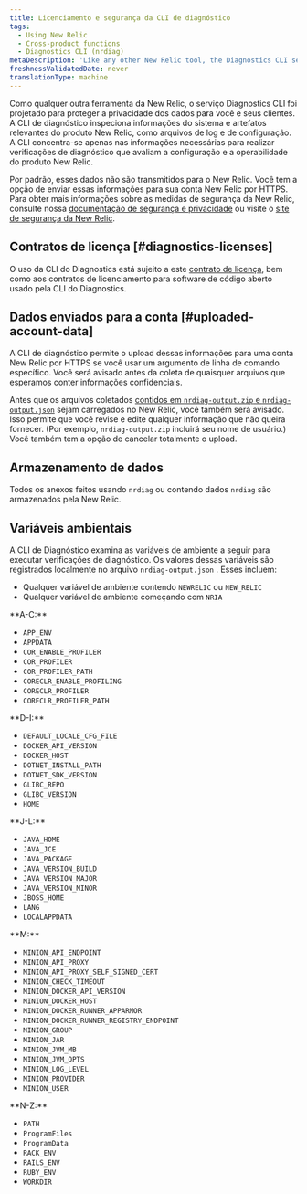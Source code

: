 ```yaml
---
title: Licenciamento e segurança da CLI de diagnóstico
tags:
  - Using New Relic
  - Cross-product functions
  - Diagnostics CLI (nrdiag)
metaDescription: 'Like any other New Relic tool, the Diagnostics CLI service (nrdiag) is designed to protect data privacy for you and your customers.'
freshnessValidatedDate: never
translationType: machine
---
```


Como qualquer outra ferramenta da New Relic, o serviço Diagnostics CLI foi projetado para proteger a privacidade dos dados para você e seus clientes. A CLI de diagnóstico inspeciona informações do sistema e artefatos relevantes do produto New Relic, como arquivos de log e de configuração. A CLI concentra-se apenas nas informações necessárias para realizar verificações de diagnóstico que avaliam a configuração e a operabilidade do produto New Relic.

Por padrão, esses dados não são transmitidos para o New Relic. Você tem a opção de enviar essas informações para sua conta New Relic por HTTPS. Para obter mais informações sobre as medidas de segurança da New Relic, consulte nossa [documentação de segurança e privacidade](/docs/security/security-privacy/data-privacy/data-privacy-new-relic) ou visite o [site de segurança da New Relic](https://newrelic.com/security).

## Contratos de licença [#diagnostics-licenses]

O uso da CLI do Diagnostics está sujeito a este [contrato de licença](/docs/licenses/license-information/other-licenses/new-relic-diagnostics-licenses), bem como aos contratos de licenciamento para software de código aberto usado pela CLI do Diagnostics.

## Dados enviados para a conta [#uploaded-account-data]

A CLI de diagnóstico permite o upload dessas informações para uma conta New Relic por HTTPS se você usar um argumento de linha de comando específico. Você será avisado antes da coleta de quaisquer arquivos que esperamos conter informações confidenciais.

Antes que os arquivos coletados [contidos em `nrdiag-output.zip` e `nrdiag-output.json`](/docs/using-new-relic/cross-product-functions/diagnostics-cli-nrdiag/interpret-nrdiag-output) sejam carregados no New Relic, você também será avisado. Isso permite que você revise e edite qualquer informação que não queira fornecer. (Por exemplo, `nrdiag-output.zip` incluirá seu nome de usuário.) Você também tem a opção de cancelar totalmente o upload.

## Armazenamento de dados

Todos os anexos feitos usando `nrdiag` ou contendo dados `nrdiag` são armazenados pela New Relic.

## Variáveis ambientais

A CLI de Diagnóstico examina as variáveis de ambiente a seguir para executar verificações de diagnóstico. Os valores dessas variáveis são registrados localmente no arquivo `nrdiag-output.json` . Esses incluem:

* Qualquer variável de ambiente contendo `NEWRELIC` ou `NEW_RELIC`
* Qualquer variável de ambiente começando com `NRIA`

<DNT>
  **A-C:**
</DNT>

* `APP_ENV`
* `APPDATA`
* `COR_ENABLE_PROFILER`
* `COR_PROFILER`
* `COR_PROFILER_PATH`
* `CORECLR_ENABLE_PROFILING`
* `CORECLR_PROFILER`
* `CORECLR_PROFILER_PATH`

<DNT>
  **D-I:**
</DNT>

* `DEFAULT_LOCALE_CFG_FILE`
* `DOCKER_API_VERSION`
* `DOCKER_HOST`
* `DOTNET_INSTALL_PATH`
* `DOTNET_SDK_VERSION`
* `GLIBC_REPO`
* `GLIBC_VERSION`
* `HOME`

<DNT>
  **J-L:**
</DNT>

* `JAVA_HOME`
* `JAVA_JCE`
* `JAVA_PACKAGE`
* `JAVA_VERSION_BUILD`
* `JAVA_VERSION_MAJOR`
* `JAVA_VERSION_MINOR`
* `JBOSS_HOME`
* `LANG`
* `LOCALAPPDATA`

<DNT>
  **M:**
</DNT>

* `MINION_API_ENDPOINT`
* `MINION_API_PROXY`
* `MINION_API_PROXY_SELF_SIGNED_CERT`
* `MINION_CHECK_TIMEOUT`
* `MINION_DOCKER_API_VERSION`
* `MINION_DOCKER_HOST`
* `MINION_DOCKER_RUNNER_APPARMOR`
* `MINION_DOCKER_RUNNER_REGISTRY_ENDPOINT`
* `MINION_GROUP`
* `MINION_JAR`
* `MINION_JVM_MB`
* `MINION_JVM_OPTS`
* `MINION_LOG_LEVEL`
* `MINION_PROVIDER`
* `MINION_USER`

<DNT>
  **N-Z:**
</DNT>

* `PATH`
* `ProgramFiles`
* `ProgramData`
* `RACK_ENV`
* `RAILS_ENV`
* `RUBY_ENV`
* `WORKDIR`